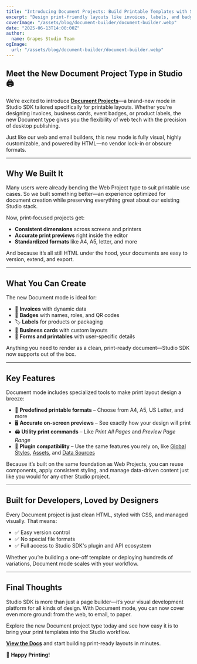 ```yaml
---
title: "Introducing Document Projects: Build Printable Templates with Studio SDK"
excerpt: "Design print-friendly layouts like invoices, labels, and badges—using the same visual tools you already love in Studio SDK."
coverImage: "/assets/blog/document-builder/document-builder.webp"
date: "2025-06-13T14:00:00Z"
author:
  name: Grapes Studio Team
ogImage:
  url: "/assets/blog/document-builder/document-builder.webp"
---
```


## Meet the New Document Project Type in Studio 🖨️

We’re excited to introduce **[Document Projects](https://app.grapesjs.com/docs-sdk/projects/document/overview)**—a brand-new mode in Studio SDK tailored specifically for printable layouts. Whether you're designing invoices, business cards, event badges, or product labels, the new Document type gives you the flexibility of web tech with the precision of desktop publishing.

Just like our web and email builders, this new mode is fully visual, highly customizable, and powered by HTML—no vendor lock-in or obscure formats.

---

## Why We Built It

Many users were already bending the Web Project type to suit printable use cases. So we built something better—an experience optimized for document creation while preserving everything great about our existing Studio stack.

Now, print-focused projects get:

- **Consistent dimensions** across screens and printers  
- **Accurate print previews** right inside the editor  
- **Standardized formats** like A4, A5, letter, and more  

And because it’s all still HTML under the hood, your documents are easy to version, extend, and export.

---

## What You Can Create

The new Document mode is ideal for:

- 📄 **Invoices** with dynamic data  
- 🪪 **Badges** with names, roles, and QR codes  
- 🏷️ **Labels** for products or packaging  
- 💼 **Business cards** with custom layouts  
- 🧾 **Forms and printables** with user-specific details  

Anything you need to render as a clean, print-ready document—Studio SDK now supports out of the box.

---

## Key Features

Document mode includes specialized tools to make print layout design a breeze:

- 📐 **Predefined printable formats** – Choose from A4, A5, US Letter, and more  
- 🖥️ **Accurate on-screen previews** – See exactly how your design will print  
- 🖨️ **Utility print commands** – Like *Print All Pages* and *Preview Page Range*  
- 🧩 **Plugin compatibility** – Use the same features you rely on, like [Global Styles](https://app.grapesjs.com/docs-sdk/configuration/global-styles), [Assets](https://app.grapesjs.com/docs-sdk/configuration/assets/overview), and [Data Sources](https://app.grapesjs.com/docs-sdk/configuration/datasources/overview) 

Because it’s built on the same foundation as Web Projects, you can reuse components, apply consistent styling, and manage data-driven content just like you would for any other Studio project.

---

## Built for Developers, Loved by Designers

Every Document project is just clean HTML, styled with CSS, and managed visually. That means:

- ✅ Easy version control  
- ✅ No special file formats  
- ✅ Full access to Studio SDK's plugin and API ecosystem  

Whether you’re building a one-off template or deploying hundreds of variations, Document mode scales with your workflow.

---

## Final Thoughts

Studio SDK is more than just a page builder—it’s your visual development platform for all kinds of design. With Document mode, you can now cover even more ground: from the web, to email, to paper.

Explore the new Document project type today and see how easy it is to bring your print templates into the Studio workflow.

**[View the Docs](https://app.grapesjs.com/docs-sdk/project-types/document)** and start building print-ready layouts in minutes.

🍇 **Happy Printing!**
